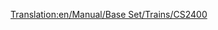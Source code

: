 [[Translation:en/Manual/Base Set/Trains/CS2400]]
{{ru/Manual/Base Set/Trains/Поезда|Image=[[File:en/Manual/Base Set/Trains/Cs2400.png]]
|Name=CS2400
|Cost=£ 18750 (937500 р.)
|Speed=112 км/ч (70 миль/ч)
|Weight=120 т
|Power=2400 л.с. (1790 кВт)
|Annual=£ 1599 (79950 р.)
|Designed=1965
|Lifespan=20 
|Capacity=нет
|Description=
|Real-life=Точного прототипа нет, но CS2400 основан на одном из дизельных локомотивов [https://www.wikipedia.org/wiki/Hood unit "Hood"]. 
}}